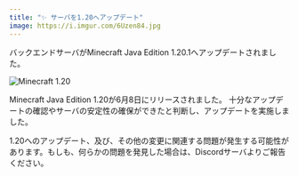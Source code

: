 ```yaml
---
title: "✨ サーバを1.20へアップデート"
image: https://i.imgur.com/6Uzen84.jpg
---
```


バックエンドサーバがMinecraft Java Edition 1.20.1へアップデートされました。

<!-- truncate -->

![Minecraft 1.20](https://i.imgur.com/6Uzen84.jpg)

Minecraft Java Edition 1.20が6月8日にリリースされました。
十分なアップデートの確認やサーバの安定性の確保ができたと判断し、アップデートを実施しました。

1.20へのアップデート、及び、その他の変更に関連する問題が発生する可能性があります。もしも、何らかの問題を発見した場合は、Discordサーバよりご報告ください。
